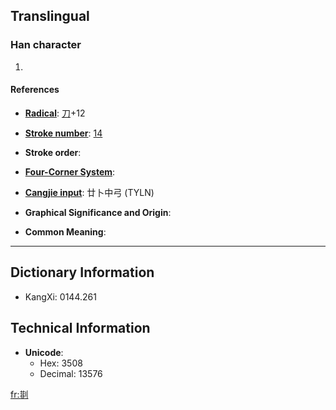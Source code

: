 ==Translingual==

===Han character===
{{Han char|rn=|rad=刀|as=12|sn=14|four=|canj=廿卜中弓 (TYLN)}}

# {{defn|Han}}

====References====
{{Han ref|kx=0144.261|dkj=|dj=|hdz=|uh=3508|ud=13576|bh=|bd=}}


* '''[[Index:Chinese radical| Radical]]''': [[Index:Chinese radical/刀|刀]]+12

* '''[[Index:Chinese total strokes|Stroke number]]''': [[Index:Chinese total strokes/14|14]]

* '''Stroke order''': 

* '''[[Index:Chinese four corner|Four-Corner System]]''': 

* '''[[Index:Chinese Cangjie|Cangjie input]]''': 廿卜中弓 (TYLN)

* '''Graphical Significance and Origin''': 

* '''Common Meaning''': 

----

== Dictionary Information ==

* KangXi: 0144.261

== Technical Information ==

* '''Unicode''':
** Hex: 3508
** Decimal: 13576

[[fr:㔈]]